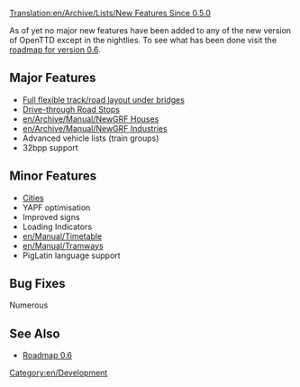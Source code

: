 [[Translation:en/Archive/Lists/New Features Since 0.5.0]]
{{en/Expand|A proper list of features but mainly fix list as in [[en/Archive/Lists/New Features Since 0.4.7|"New_Features_Since_0.4.7"]]}}

As of yet no major new features have been added to any of the new version of OpenTTD except in the nightlies. To see what has been done visit the [[en/Archive/Lists/Roadmap 0.6| roadmap for version 0.6]].

==Major Features==
* [[en/Archive/Manual/New Bridges|Full flexible track/road layout under bridges]]
* [[en/Manual/Drive-through Road Stops|Drive-through Road Stops]]
* [[en/Archive/Manual/NewGRF Houses]]
* [[en/Archive/Manual/NewGRF Industries]]
* Advanced vehicle lists (train groups)
* 32bpp support

==Minor Features==
* [[en/Manual/Towns|Cities]]
* YAPF optimisation
* Improved signs
* Loading Indicators
* [[en/Manual/Timetable]]
* [[en/Manual/Tramways]]
* PigLatin language support

==Bug Fixes==
Numerous

==See Also==
*[[en/Archive/Lists/Roadmap 0.6|Roadmap 0.6]]

[[Category:en/Development]]